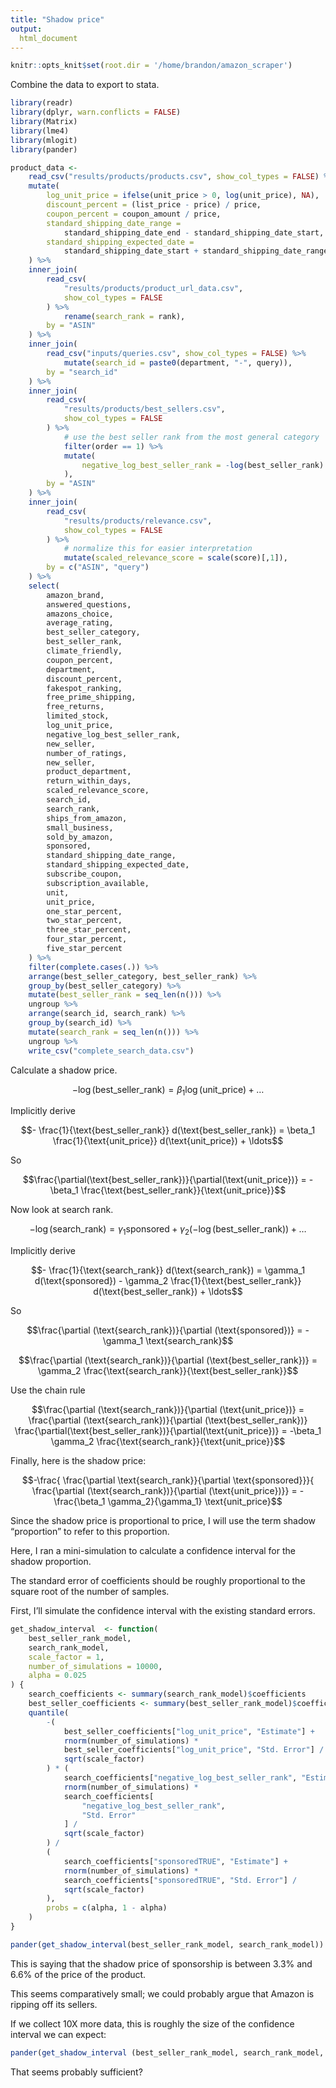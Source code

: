 ```yaml
---
title: "Shadow price"
output:
  html_document
---
```


```r

knitr::opts_knit$set(root.dir = '/home/brandon/amazon_scraper')
```

Combine the data to export to stata.

```r
library(readr)
library(dplyr, warn.conflicts = FALSE)
library(Matrix)
library(lme4)
library(mlogit)
library(pander)

product_data <-
    read_csv("results/products/products.csv", show_col_types = FALSE) %>%
    mutate(
        log_unit_price = ifelse(unit_price > 0, log(unit_price), NA),
        discount_percent = (list_price - price) / price,
        coupon_percent = coupon_amount / price,
        standard_shipping_date_range = 
            standard_shipping_date_end - standard_shipping_date_start,
        standard_shipping_expected_date = 
            standard_shipping_date_start + standard_shipping_date_range / 2
    ) %>%
    inner_join(
        read_csv(
            "results/products/product_url_data.csv",
            show_col_types = FALSE
        ) %>%
            rename(search_rank = rank),
        by = "ASIN"
    ) %>%
    inner_join(
        read_csv("inputs/queries.csv", show_col_types = FALSE) %>%
            mutate(search_id = paste0(department, "-", query)),
        by = "search_id"
    ) %>%
    inner_join(
        read_csv(
            "results/products/best_sellers.csv",
            show_col_types = FALSE
        ) %>%
            # use the best seller rank from the most general category
            filter(order == 1) %>%
            mutate(
                negative_log_best_seller_rank = -log(best_seller_rank)
            ),
        by = "ASIN"
    ) %>%
    inner_join(
        read_csv(
            "results/products/relevance.csv",
            show_col_types = FALSE
        ) %>%
            # normalize this for easier interpretation
            mutate(scaled_relevance_score = scale(score)[,1]),
        by = c("ASIN", "query")
    ) %>%
    select(
        amazon_brand,
        answered_questions,
        amazons_choice,
        average_rating,
        best_seller_category,
        best_seller_rank,
        climate_friendly,
        coupon_percent,
        department,
        discount_percent,
        fakespot_ranking,
        free_prime_shipping,
        free_returns,
        limited_stock,
        log_unit_price,
        negative_log_best_seller_rank,
        new_seller,
        number_of_ratings,
        new_seller,
        product_department,
        return_within_days,
        scaled_relevance_score,
        search_id,
        search_rank,
        ships_from_amazon,
        small_business,
        sold_by_amazon,
        sponsored,
        standard_shipping_date_range,
        standard_shipping_expected_date,
        subscribe_coupon,
        subscription_available,
        unit,
        unit_price,
        one_star_percent,
        two_star_percent,
        three_star_percent,
        four_star_percent,
        five_star_percent
    ) %>%
    filter(complete.cases(.)) %>%
    arrange(best_seller_category, best_seller_rank) %>%
    group_by(best_seller_category) %>%
    mutate(best_seller_rank = seq_len(n())) %>%
    ungroup %>%
    arrange(search_id, search_rank) %>%
    group_by(search_id) %>%
    mutate(search_rank = seq_len(n())) %>%
    ungroup %>%
    write_csv("complete_search_data.csv")
```

Calculate a shadow price.

$$-\log(\text{best_seller_rank}) = \beta_1 \log(\text{unit_price}) + \ldots$$

Implicitly derive

$$- \frac{1}{\text{best_seller_rank}} d(\text{best_seller_rank}) = \beta_1 \frac{1}{\text{unit_price}} d(\text{unit_price}) + \ldots$$

So

$$\frac{\partial(\text{best_seller_rank})}{\partial(\text{unit_price})} = - \beta_1 \frac{\text{best_seller_rank}}{\text{unit_price}}$$

Now look at search rank.

$$-\log(\text{search_rank}) = \gamma_1 \text{sponsored} + \gamma_2 (-\log(\text{best_seller_rank})) + \ldots$$

Implicitly derive

$$- \frac{1}{\text{search_rank}} d(\text{search_rank}) = \gamma_1 d(\text{sponsored}) - \gamma_2 \frac{1}{\text{best_seller_rank}} d(\text{best_seller_rank}) + \ldots$$

So
 
$$\frac{\partial (\text{search_rank})}{\partial (\text{sponsored})} = - \gamma_1 \text{search_rank}$$

$$\frac{\partial (\text{search_rank})}{\partial (\text{best_seller_rank})} = \gamma_2 \frac{\text{search_rank}}{\text{best_seller_rank}}$$

Use the chain rule

$$\frac{\partial (\text{search_rank})}{\partial (\text{unit_price})} =  \frac{\partial (\text{search_rank})}{\partial (\text{best_seller_rank})} \frac{\partial(\text{best_seller_rank})}{\partial(\text{unit_price})} = -\beta_1 \gamma_2 \frac{\text{search_rank}}{\text{unit_price}}$$

Finally, here is the shadow price:

$$-\frac{ \frac{\partial \text{search_rank}}{\partial \text{sponsored}}}{ \frac{\partial (\text{search_rank})}{\partial (\text{unit_price})}} = - \frac{\beta_1 \gamma_2}{\gamma_1} \text{unit_price}$$

Since the shadow price is proportional to price, I will use the term shadow "proportion" to refer to this proportion.

Here, I ran a mini-simulation to calculate a confidence interval for the shadow proportion.

The standard error of coefficients should be roughly proportional to the square root of the number of samples.

First, I'll simulate the confidence interval with the existing standard errors.

```r
get_shadow_interval  <- function(
    best_seller_rank_model,
    search_rank_model,
    scale_factor = 1,
    number_of_simulations = 10000,
    alpha = 0.025
) {
    search_coefficients <- summary(search_rank_model)$coefficients
    best_seller_coefficients <- summary(best_seller_rank_model)$coefficients
    quantile(
        -(
            best_seller_coefficients["log_unit_price", "Estimate"] +
            rnorm(number_of_simulations) *
            best_seller_coefficients["log_unit_price", "Std. Error"] /
            sqrt(scale_factor)
        ) * (
            search_coefficients["negative_log_best_seller_rank", "Estimate"] +
            rnorm(number_of_simulations) *
            search_coefficients[
                "negative_log_best_seller_rank",
                "Std. Error"
            ] / 
            sqrt(scale_factor)
        ) /
        (
            search_coefficients["sponsoredTRUE", "Estimate"] +
            rnorm(number_of_simulations) *
            search_coefficients["sponsoredTRUE", "Std. Error"] /
            sqrt(scale_factor)
        ),
        probs = c(alpha, 1 - alpha)
    )
}

pander(get_shadow_interval(best_seller_rank_model, search_rank_model))
```

This is saying that the shadow price of sponsorship is between 3.3% and 6.6% of the price of the product.

This seems comparatively small; we could probably argue that Amazon is ripping off its sellers.

If we collect 10X more data, this is roughly the size of the confidence interval we can expect:

```r
pander(get_shadow_interval (best_seller_rank_model, search_rank_model, scale_factor = 10))
```

That seems probably sufficient?